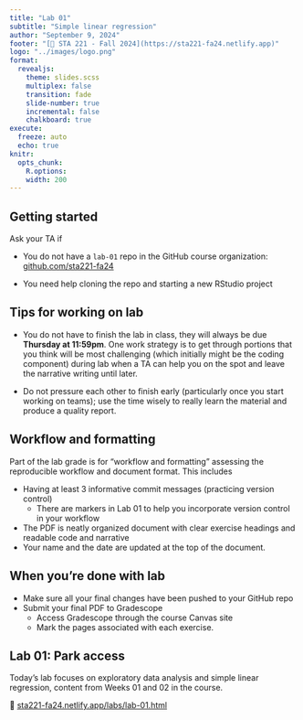 ```yaml
---
title: "Lab 01"
subtitle: "Simple linear regression"
author: "September 9, 2024"
footer: "[🔗 STA 221 - Fall 2024](https://sta221-fa24.netlify.app)"
logo: "../images/logo.png"
format: 
  revealjs:
    theme: slides.scss
    multiplex: false
    transition: fade
    slide-number: true
    incremental: false 
    chalkboard: true
execute:
  freeze: auto
  echo: true
knitr:
  opts_chunk: 
    R.options:      
    width: 200
---
```


## Getting started 

Ask your TA if

-   You do not have a `lab-01` repo in the GitHub course organization: [github.com/sta221-fa24](https://github.com/sta221-fa24)

-   You need help cloning the repo and starting a new RStudio project

## Tips for working on lab

-   You do not have to finish the lab in class, they will always be due **Thursday at 11:59pm**. One work strategy is to get through portions that you think will be most challenging (which initially might be the coding component) during lab when a TA can help you on the spot and leave the narrative writing until later.

-   Do not pressure each other to finish early (particularly once you start working on teams); use the time wisely to really learn the material and produce a quality report.

## Workflow and formatting

Part of the lab grade is for "workflow and formatting" assessing the reproducible workflow and document format. This includes

-   Having at least 3 informative commit messages (practicing version control)
    -   There are markers in Lab 01 to help you incorporate version control in your workflow
-   The PDF is neatly organized document with clear exercise headings and readable code and narrative
-    Your name and the date are updated at the top of the document.

## **When you're done with lab**

-   Make sure all your final changes have been pushed to your GitHub repo
-   Submit your final PDF to Gradescope
    -   Access Gradescope through the course Canvas site
    -   Mark the pages associated with each exercise.

## Lab 01: Park access

Today's lab focuses on exploratory data analysis and simple linear regression, content from Weeks 01 and 02 in the course.

🔗 [sta221-fa24.netlify.app/labs/lab-01.html](https://sta221-fa24.netlify.app/labs/lab-01.html)
